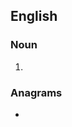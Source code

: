 {{also|benzodiazépines}}
==English==

===Noun===
{{head|en|noun form}}

# {{plural of|benzodiazepine|lang=en}}

===Anagrams===
* {{anagrams|en|a=abdeeeiinnopszz|dibenzoazepines}}